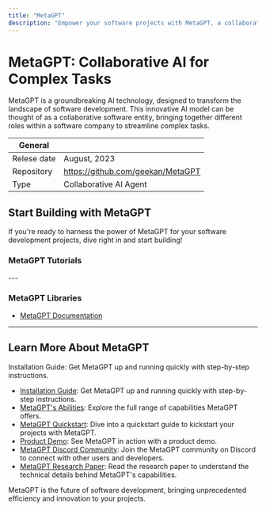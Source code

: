 ```yaml
---
title: "MetaGPT"
description: "Empower your software projects with MetaGPT, a collaborative AI model for complex tasks."
---
```


# MetaGPT: Collaborative AI for Complex Tasks

MetaGPT is a groundbreaking AI technology, designed to transform the landscape of software development. This innovative AI model can be thought of as a collaborative software entity, bringing together different roles within a software company to streamline complex tasks.

| General  |  |
| --- | --- |
| Relese date |  August, 2023 |
| Repository | https://github.com/geekan/MetaGPT |
| Type | Collaborative AI Agent |


## Start Building with MetaGPT

If you're ready to harness the power of MetaGPT for your software development projects, dive right in and start building!


### MetaGPT Tutorials

<TechTutorials/>
---

### MetaGPT Libraries

* [MetaGPT Documentation](https://github.com/geekan/MetaGPT#documentation)

---

## Learn More About MetaGPT

Installation Guide: Get MetaGPT up and running quickly with step-by-step instructions.
* [Installation Guide](https://github.com/geekan/MetaGPT#installation): Get MetaGPT up and running quickly with step-by-step instructions.
* [MetaGPT's Abilities](https://github.com/geekan/MetaGPT#metagpts-abilities): Explore the full range of capabilities MetaGPT offers.
* [MetaGPT Quickstart](https://deepwisdom.feishu.cn/wiki/CyY9wdJc4iNqArku3Lncl4v8n2b): Dive into a quickstart guide to kickstart your projects with MetaGPT.
* [Product Demo](https://github.com/geekan/MetaGPT#demo): See MetaGPT in action with a product demo.
* [MetaGPT Discord Community](https://discord.com/invite/ZRHeExS6xv): Join the MetaGPT community on Discord to connect with other users and developers.
* [MetaGPT Research Paper](https://arxiv.org/abs/2308.00352): Read the research paper to understand the technical details behind MetaGPT's capabilities.

MetaGPT is the future of software development, bringing unprecedented efficiency and innovation to your projects.
